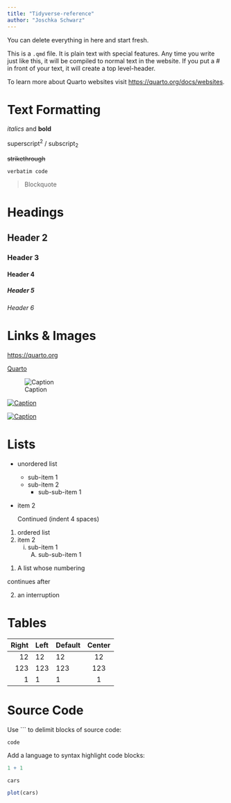 ```yaml
---
title: "Tidyverse-reference"
author: "Joschka Schwarz"
---
```


::: callout-note
You can delete everything in here and start fresh.
:::

This is a `.qmd` file. It is plain text with special features. Any time you write just like this, it will be compiled to normal text in the website. If you put a \# in front of your text, it will create a top level-header.

To learn more about Quarto websites visit <https://quarto.org/docs/websites>.

# Text Formatting

*italics* and **bold**

superscript^2^ / subscript~2~

~~strikethrough~~

`verbatim code`

> Blockquote

# Headings

## Header 2
### Header 3
#### Header 4
##### Header 5
###### Header 6

# Links & Images

<https://quarto.org>

[Quarto](https://quarto.org)

![Caption](../../assets/img/elephant.png)

[![Caption](../../assets/img/elephant.png)](https://quarto.org)

[![Caption](../../assets/img/elephant.png)](https://quarto.org "An elephant")


# Lists

* unordered list
    + sub-item 1
    + sub-item 2
        - sub-sub-item 1
        
*   item 2

    Continued (indent 4 spaces)
    
    
1. ordered list
2. item 2
    i) sub-item 1
         A.  sub-sub-item 1
         
(@)  A list whose numbering

continues after

(@)  an interruption

# Tables

| Right | Left | Default | Center |
|------:|:-----|---------|:------:|
|   12  |  12  |    12   |    12  |
|  123  |  123 |   123   |   123  |
|    1  |    1 |     1   |     1  |

# Source Code

Use ``` to delimit blocks of source code:

```
code
```

Add a language to syntax highlight code blocks:

```r
1 + 1
```

```r
cars
```

```r
plot(cars)
```
